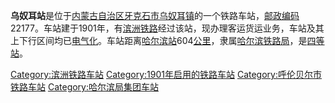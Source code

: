 {{noteTA
|1=zh-cn:始发车次; zh-hk:列車班次;
|2=zh-cn:车次; zh-hk:班次;
}}
{{Infobox China railway station 
|车站名称 = 乌奴耳站
|车站名称拼音 = 
|other_name = {{lang|ru|Унур}}<ref>{{cite book|author=Мелихов Г.В.|title= Мелихов Г.В. Белый Харбин: Середина 1920-х.|url=https://www.rp-net.ru/book/publications/melihov/Melihov-Belyy_Harbin.pdf|publisher=Русский путь|year=2003}}</ref>
|电报码 = WRX
|拼音码 = WNE
|车站地址 = [[内蒙古自治区|内蒙古自治区]][[牙克石市|牙克石市]]
|归属 = [[哈尔滨铁路局|哈尔滨铁路局]]
|车站等级 = [[四等站_(中铁)|四等站]]
|线路 = [[滨洲铁路|滨洲铁路]]
}}
'''乌奴耳站'''是位于[[内蒙古自治区|内蒙古自治区]][[牙克石市|牙克石市]][[乌奴耳镇|乌奴耳镇]]的一个铁路车站，[[邮政编码|邮政编码]]22177。车站建于1901年，有[[滨洲铁路|滨洲铁路]]经过该站，现办理客运货运业务，车站及其上下行区间均已[[电气化|电气化]]。车站距离[[哈尔滨站|哈尔滨站]]604[[公里|公里]]，隶属[[哈尔滨铁路局|哈尔滨铁路局]]，是[[四等站_(中铁)|四等站]]。

{{start rail box}}
{{s-inop|[[哈拉沟站|哈拉沟站]]}}
{{s-line|[[滨洲铁路|滨洲铁路]]}}
{{s-inop|[[三根河站|三根河站]]}}
{{end box}}
{{滨洲铁路}}
{{铁路车站小作品}}
{{内蒙古小作品}}

[[Category:滨洲铁路车站|Category:滨洲铁路车站]]
[[Category:1901年启用的铁路车站|Category:1901年启用的铁路车站]]
[[Category:呼伦贝尔市铁路车站|Category:呼伦贝尔市铁路车站]]
[[Category:哈尔滨局集团车站|Category:哈尔滨局集团车站]]